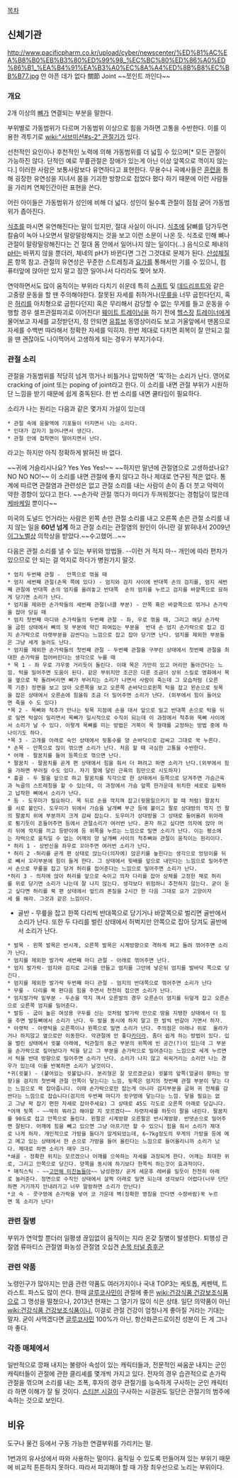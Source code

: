 [[목차]]
== 신체기관 ==
http://www.pacificpharm.co.kr/upload/cyber/newscenter/%ED%81%AC%EA%B8%B0%EB%B3%80%ED%99%98_%EC%BC%80%ED%86%A0%ED%86%B1_%EA%B4%91%EA%B3%A0%EC%8A%A4%ED%8B%B8%EC%BB%B77.jpg
안 아픈 데가 없다
關節
Joint ~~쪼인트 까인다~~

=== 개요 ===
2개 이상의 [[뼈]]가 연결되는 부분을 말한다.

부위별로 가동범위가 다르며 가동범위 이상으로 힘을 가하면 고통을 수반한다. 이를 이용한 격투기로 [[wiki:"서브미션#s-2" 관절기]]가 있다.

선천적인 요인이나 후천적인 노력에 의해 가동범위를 더 넓힐 수 있으며[* 모든 관절이 가능하진 않다. 단적인 예로 무릎관절은 장애가 있는게 아닌 이상 앞쪽으로 꺽이지 않는다.] 이러한 사람은 보통사람보다 유연하다고 표현한다. 무용수나 곡예사들은 [[훈련]]을 통해 굉장한 유연성을 지녀서 몸을 기괴한 방향으로 접었다 폈다 하기 때문에 이런 사람들을 가리켜 연체인간이란 표현을 쓴다.

어린 아이들은 가동범위가 성인에 비해 더 넓다. 성인이 될수록 관절이 점점 굳어 가동범위가 좁아진다.

[[식초]]를 마시면 유연해진다는 말이 있지만, 절대 사실이 아니다. [[식초]]에 닭뼈를 담가두면 칼슘이 녹아 나오면서 말랑말랑해지는 것을 보고 이런 소문이 나온 듯. 식초로 인해 뼈나 관절이 말랑말랑해진다는 건 절대 몸 안에서 일어나지 않는 일이다(...) 음식으로 체내의 [[pH]]는 바뀌지 않을 뿐더러, 체네의 pH가 바뀐다면 그건 그것대로 문제가 된다. [[산성체질론]] 항목 참고. 관절의 유연성은 꾸준한 스트레칭과 [[요가]]를 통해서만 기를 수 있으니, 컴퓨터앞에 앉아만 있지 말고 잠깐 일어나서 다리라도 찢어 보자.

연약하면서도 많이 움직이는 부위라 다치기 쉬운데 특히 [[스쿼트]] 및 [[데드리프트]]와 같은 고중량 운동을 할 땐 주의해야한다. 잘못된 자세를 취하거나([[무릎]]을 너무 굽힌다던지, 혹은 [[허리]]를 아치형으로 굽힌다던지) 혹은 무리해서 감당할 수 없는 무게를 들고 운동을 수행할 경우 셀프관절파괴로 이어진다! [[웨이트 트레이닝]]을 하기 전에 [[헬스장]] [[트레이너]]에게 물어보고 자세를 교정받던지, 정 안되면 [[유튜브]] 동영상이라도 보고 거울앞에서 맨몸으로 자세를 수백번 따라해서 정확한 자세를 익히자. 한번 제대로 다치면 회복이 잘 안되고 젊을 땐 괜잖아도 나이먹어서 고생하게 되는 경우가 부지기수다.

=== 관절 소리 ===
관절을 가동범위를 적당히 넘겨 꺾거나 비틀거나 압박하면 '뚝'하는 소리가 난다. 영어로 cracking of joint 또는 poping of joint라고 한다. 이 소리를 내면 관절 부위가 시원하단 느낌을 받기 때문에 쉽게 중독된다. 한 번 소리를 내면 쿨타임이 필요하다.

소리가 나는 원리는 다음과 같은 몇가지 가설이 있는데
 * 관절 속에 윤활액에 기포들이 터지면서 나는 소리다.
 * 인대가 갑자기 늘어나면서 생긴다.
 * 관절 안에 접착면이 떨어지면서 난다.
라고는 하지만 아직 정확하게 밝혀진 바 없다.

~~귀에 거슬리시나요? Yes Yes Yes!~~
~~하지만 말년에 관절염으로 고생하셨나요? NO NO NO!~~
이 소리를 내면 관절에 좋지 않다고 하나 제대로 연구된 적은 없다. 통계에 따르면 관절염과 관련성은 없고 관절 소리를 내는 사람이 손이 좀 더 붓고 악력이 약한 경향이 있다고 한다. ~~손가락 관절 꺾다가 마디가 두꺼워졌다는 경험담이 많은데 [[케바케]]일 뿐이다~~

미국의 도널드 언거라는 사람은 왼쪽 손만 관절 소리를 내고 오른쪽 손은 관절 소리를 내지 않는 일을 '''60년 넘게''' 하고 관절 소리는 관절염의 원인이 아니란 걸 밝혀내서 2009년 [[이그노벨상]] 의학상을 받았다.~~수고했어...~~

다음은 관절 소리를 낼 수 있는 부위와 방법들. --이런 거 적지 마--
개인에 따라 편차가 있으므로 안 되는 걸 억지로 하다가 병원가지 말것. 

 * 엄지 두번째 관절 -  안쪽으로 꺾을 때
 * 엄지 세번째 관절(손목 쪽에 있다) - 엄지와 검지 사이에 반대쪽 손의 검지를, 엄지 세번째 관절에 반대쪽 손의 엄지를 올려놓고 반대쪽  손의 엄지를 누르고 검지를 바깥쪽으로 묘하게 당기면 소리가 난다.
 * 엄지를 제와한 손가락들의 세번째 관절(너클 부분) - 안쪽 혹은 바깥쪽으로 꺾거나 손가락을 잡아 당길 때
 * 엄지 첫번째 마디와 손가락들의 두번째 관절 - 좌, 우로 꺾을 때, 그리고 해당 손가락을 굽힌 상태에서 뼈의 윗 부분에 약간 파여있는 부분을  반대 손 엄지 손가락으로 잡고 검지 손가락으로 아랫부분을 감싼다는 느낌으로 잡고 잡아 당기면 난다. 엄지를 제외한 부분들은 그냥 세게 눌러도 난다. 
 * 엄지를 제외한 손가락들의 첫번째 관절 - 두번째 관절을 구부린 상태에서 첫번째 관절을 최대한 손가락을 접어버린다는 생각으로 누를 때
 * 목 1 - 좌 우로 갸우뚱 거리듯이 돌린다. 이때 목은 가만히 있고 머리만 돌아간다는 느낌. 턱을 밀어주면 도움이 된다. 같은 부위지만 조근은 다른 조금더 상위 스킬로 영화에서 목을 옆으로 팍 돌려버리면 뼈가 부러지는 소리가 나면서 사람이 죽는데 그 모습처럼 (오른쪽 기준) 정면을 보고 앉아 오른쪽을 보고 오른쪽 손바닥으로왼쪽 턱을 잡고 왼손으로 뒷목을 잡은 상태에서 오른손에 힘을줘 조금 더 밀어주면 소리가 난다. (외부에서 힘이 들어오면 죽을 수 도 있다)
 *목 2 - 목뼈와 척추가 만나는 뒷목 지점에 손을 대서 앞으로 밀고 반대쪽 손으로 턱을 뒤로 밀면 턱살이 밀리면서 목뼈가 일시적으로 수직이 되는데 이 과정에서 척추와 목뼈 사이에서 소리가 날 수 있다. 이렇게 목뼈를 미는 방법은 거북이 목 형태를 교정하는 방법 중에 하나이기도 하다.
 *목 3 - 고개를 아래로 숙인 상태에서 뒷통수를 양 손바닥으로 감싸고 그대로 꾹 누른다.
 * 손목 - 안쪽으로 많이 꺾으면 소리가 난다. 처음 할 때 극심한 고통을 수반한다.
 * 어깨 - 팔꿈치를 들어 등쪽으로 꺾으면 난다.
 * 팔꿈치 - 팔꿈치를 곧게 편 상태에서 힘을 줘서 더 펴려고 하면 소리가 난다.(외부에서 힘을 가하면 부러질 수도 있다. 자기 팔에 달린 근육의 힘만으로 시도하자)
 * 흉골 - 두 팔을 앞으로 하고 팔꿈치를 직각으로 한 상태에서 등쪽으로 당겨주면 가슴근육과 늑골의 스트레칭을 할 수 있는데, 이 과정에서 가슴 앞쪽 한가운데 위치한 세로로 길쭉하고 납작한 뼈에서 소리가 난다.
 * 등 - 도우미가 필요하다. 목 뒤로 손을 깍지껴 잡고(윗몸일으키기 할 때 처럼) 팔꿈치를 서로 붙인다. 도우미가 뒤에서 가슴을 날개뼈 부근 등에 붙이고 팔로 상대방의 깍지 낀 팔의 팔꿈치 위에 부분까지 크게 감싸 잡는다. 도우미가 상대방을 그 상태로 들어올려 위아래로 튕기듯이 흔들어주면 등에서 관절소리가 여러번 난다. 혼자 하고 싶다면 의자에 앉아 머리 뒤에 깍지를 끼고 등받이에 등 위쪽을 누르는 느낌으로 밀면 소리가 난다. 이는 평소에는 자력으로 움직일 수 없는 어깨의 양 날개뼈 사이의 척추뼈와 관절이 움직이는 원리이다.
 * 허리 1 - 상반신을 좌우로 꼬아주면 여러번 소리가 난다.
 * 허리 2 -허리를 곧게 편 상태로 앉는다(의자에) 앉은키를 높힌다는 생각으로 엉덩이를 뒤로 빼서 꼬리부분에 힘이 들게 한다. 그 상태에서 윗배를 앞으로 내민다는 느낌으로 밀어주면서 손으로 무릎을 잡고 당겨 허리를 접어준다는 느낌으로 밀어주면 소리가 난다.
 *허리 3 - 의자에 앉아 허리를 앞으로 숙이고 의자 다리를 잡아 상체를 고정한 채로 허리를 위로 당기면 소리가 나는데 잘 나지 않는다. 생각보다 위험하니 추천하지 않는다. 굳이 듣고 싶다면 허리를 쭉 편 상태에서 엎드려 폰질을 2시간 한 다음 그대로 요가 고양이자세 를 해라. 그것과 같은 느낌이다.
* 골반 - 무릎을 잡고 한쪽 다리씩 반대쪽으로 당기거나 바깥쪽으로 벌리면 골반에서 소리가 난다. 또한 두 다리를 벌린 상태에서 허벅지만 안쪽으로 잡아 당겨도 골반에서 소리가 난다.
 * 발목 - 왼쪽 발목은 반시계, 오른쪽 발목은 시계방향으로 격하게 펴고 돌려 꺾어주면 소리가 난다.
 * 엄지를 제외한 발가락 세번째 마디 관절 - 아래로 꺾어주면 난다.
 * 엄지 발가락- 엄지와 검지로 고리를 만들고 엄지를 그안에 넣은뒤 엄지를 발바닥 쪽으로 당긴다.
 * 엄지를 제외한 발가락 두번째 마디 관절 - 엄지의 반대쪽으로 꺾어주면 소리가 난다
 * 무릎 - 다리를 쭉 편다음 힘을 주면서 천천히 접으면 소리가 난다. 
 * 엄지발가락 밑부분 - 두손을 깍지 껴서 오른발의 경우 오른손이 엄지를 뒤덮게 잡고 오른손으로 오른쪽 엄지를 밀어준다. 
 * 발등 - 굽이 높은 여성용 구두를 신는 것처럼 발가락 만으로 땅을 지탱한 상태에서 더 힘을 주면 발등뼈에서 소리가 난다. 두 발을 동시에 하지 말고 한 발씩 번갈아 가면서 하자.
 * 아랫턱 - 아랫턱을 오른쪽이나 왼쪽으로 밀면 소리가 난다. 주의점은 아래나 위로  올라가거나 하지않고 옆으로만 이동한다. 악관절에 안 좋다[[카더라]]. 좀더 쉽게 하는 방법이 있다. 입을 벌린 상태에서 귓불 아래에, 턱관절의 둥근 부분의 위쪽에 빈 공간(?)이 있는데 그 부분을 손가락으로 짚어놨다가 턱을 닫고 그 부분을 손가락으로 밀어준다는 느낌으로 세게 누르면서 턱을 반대 방향으로 밀어주면 소리가 난다. 소리가 나지 않고 쉭쉭거리는 소리만 나는 경우가 있는데 이를 반복하면 소리가 날것이다.
 *귀(귓불) - (붙어있는 귓불입니다. 분리형은 잘 모르겠군요) 귓불의 앞쪽(얼굴이 향하는 방향)을 검지의 첫번째 관절 안쪽이 닿는디는 느낌, 뒷쪽은 엄지의 첫번째 관절 부분이 닿는 다는 느낌으로 꽉 잡아줍니다. 이때 손가락으로만 잡는게 아니라 검지부분을 굽혀 귀 전체를 감싼다는 느낌으로 잡습니다(검지의 두번째 마디가 귓구멍에 닿는다는 느낌. 닿을 필요는 없고 그냥 꽉 잡기 편한 자세로 잡아주세요) 그 상태로 45도 각도로 오른쪽 아래로 당깁니다.
 *어깨 뒷쪽 - ~~딱히 뭐라고 해야할 지 모르겠다~~ 차렷자세를 하듯이 팔을 내린다. 팔꿈치를 90도로 접고 안쪽으로 돌린다. 왼팔은 시계방향 오른팔은 반시계방향. 반댓손으로 밀어주면 잘된다. 어깨에 힘을 빼고 있으면 그냥 아프기만 할 수 있으니 힘을 줘서 소리가 제대로 나게 하자. 개인적으로 가방을 들다가 알게되었는데, 6~7kg정도의 무게의 가방을 등에 메고 메고 있는 상태에서 한 손으로 가방을 들어 올린다는 느낌으로 들어올리니까 소리가 났다. 제대로 하면 소리가 매우 크다.
 *쇄골 - 정확한 위치는 모르겠으나 어깨를 으쓱하는 자세를 과장되게 한다. 어깨는 최대한 위로, 그리고 안쪽으로 당긴다. 양쪽을 동시에 하기보다 한쪽씩 하는것이 효과적이다.
 * 매직스틱 - ~~[[고만해 미친놈들아]]~~ 남성한정/ 곧게 세운후 레버를 밀듯이 천천히 아래로 눌러준다. 정면으로 수직인 상태에서 살짝 아래로 밀면 되는데 생각보다 어렵다(너무 단단하면 거기까지 안내려가고 너무 말랑하면 소리가 안난다)
 *코 속 - 콧구멍에 손가락을 넣어 코 가운데 벽(정확한 명칭을 안다면 수정바람)꾹 누르면 똑 소리가 난다!
=== 관련 질병 ===
부위가 연약할 뿐더러 일평생 끊임없이 움직이는 지라 온갖 질병이 발생한다.
퇴행성 관절염
류마티스 관절염
화농성 관절염
오십견
[[수근관 증후군|손목 터널 증후군]] 

=== 관련 약품 ===
노령인구가 많아지는 만큼 관련 약품도 여러가지이나 국내 TOP3는 케토톱, 케펜텍, 트라스트. 파스도 많이 쓴다.
한때 [[글루코사민]]이 관절에 좋은 [[wiki:건강식품 건강보조식품]]으로 그 명성을 떨쳤으나, 2013년 현재는 그 열기가 많이 식은 상태. 일단 의약품이 아닌 [[wiki:건강식품 건강보조식품]]이니, 이걸로 관절 건강이 엄청나게 좋아질 거라는 기대는 말자. 굳이 사먹겠다면 [[글루코사민]] 100%가 아닌, 항산화콘드로이친 성분이 든 게 그나마 좋다.

=== 각종 매체에서 ===
일반적으로 깡패 내지는 불량아 속성이 있는 캐릭터들과, 전문적인 싸움꾼 내지는 군인 캐릭터들이 관절에 관한 클리셰를 몇개씩 가지고 있다. 전자의 경우 습관적으로 손가락 관절을 꺾으며 소리를 내는 조폭, 후자의 경우 관절기를 능숙하게 구사하는 군인 캐릭터라 하면 이해가 잘 될 것이다. [[스티븐 시걸]]이 구사하는 시걸권도 일단은 관절기의 범주에 속하는 것으로 보인다.

== 비유 ==
도구나 물건 등에서 구동 가능한 연결부위를 가리키는 말.

1번과의 유사성에서 따와 사용하는 말이다. 움직일 수 있도록 만들어져 있는 부위기 때문에 비교적 튼튼하지 못하다. 따라서 파괴해야 할 때 가장 최우선으로 노리는 부위이다.
